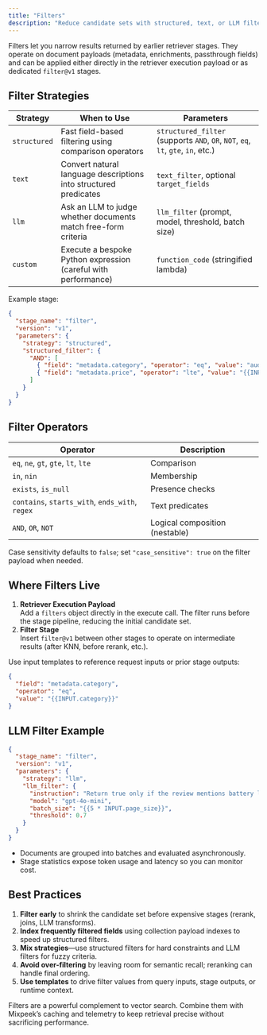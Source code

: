 ```yaml
---
title: "Filters"
description: "Reduce candidate sets with structured, text, or LLM filtering"
---
```


Filters let you narrow results returned by earlier retriever stages. They operate on document payloads (metadata, enrichments, passthrough fields) and can be applied either directly in the retriever execution payload or as dedicated `filter@v1` stages.

## Filter Strategies

| Strategy | When to Use | Parameters |
|----------|-------------|------------|
| `structured` | Fast field-based filtering using comparison operators | `structured_filter` (supports `AND`, `OR`, `NOT`, `eq`, `lt`, `gte`, `in`, etc.) |
| `text` | Convert natural language descriptions into structured predicates | `text_filter`, optional `target_fields` |
| `llm` | Ask an LLM to judge whether documents match free-form criteria | `llm_filter` (prompt, model, threshold, batch size) |
| `custom` | Execute a bespoke Python expression (careful with performance) | `function_code` (stringified lambda) |

Example stage:

```json
{
  "stage_name": "filter",
  "version": "v1",
  "parameters": {
    "strategy": "structured",
    "structured_filter": {
      "AND": [
        { "field": "metadata.category", "operator": "eq", "value": "audio" },
        { "field": "metadata.price", "operator": "lte", "value": "{{INPUT.max_price}}" }
      ]
    }
  }
}
```

## Filter Operators

| Operator | Description |
|----------|-------------|
| `eq`, `ne`, `gt`, `gte`, `lt`, `lte` | Comparison |
| `in`, `nin` | Membership |
| `exists`, `is_null` | Presence checks |
| `contains`, `starts_with`, `ends_with`, `regex` | Text predicates |
| `AND`, `OR`, `NOT` | Logical composition (nestable) |

Case sensitivity defaults to `false`; set `"case_sensitive": true` on the filter payload when needed.

## Where Filters Live

1. **Retriever Execution Payload**  
   Add a `filters` object directly in the execute call. The filter runs before the stage pipeline, reducing the initial candidate set.
2. **Filter Stage**  
   Insert `filter@v1` between other stages to operate on intermediate results (after KNN, before rerank, etc.).

Use input templates to reference request inputs or prior stage outputs:

```json
{
  "field": "metadata.category",
  "operator": "eq",
  "value": "{{INPUT.category}}"
}
```

## LLM Filter Example

```json
{
  "stage_name": "filter",
  "version": "v1",
  "parameters": {
    "strategy": "llm",
    "llm_filter": {
      "instruction": "Return true only if the review mentions battery life issues.",
      "model": "gpt-4o-mini",
      "batch_size": "{{5 * INPUT.page_size}}",
      "threshold": 0.7
    }
  }
}
```

- Documents are grouped into batches and evaluated asynchronously.
- Stage statistics expose token usage and latency so you can monitor cost.

## Best Practices

1. **Filter early** to shrink the candidate set before expensive stages (rerank, joins, LLM transforms).
2. **Index frequently filtered fields** using collection payload indexes to speed up structured filters.
3. **Mix strategies**—use structured filters for hard constraints and LLM filters for fuzzy criteria.
4. **Avoid over-filtering** by leaving room for semantic recall; reranking can handle final ordering.
5. **Use templates** to drive filter values from query inputs, stage outputs, or runtime context.

Filters are a powerful complement to vector search. Combine them with Mixpeek’s caching and telemetry to keep retrieval precise without sacrificing performance.
